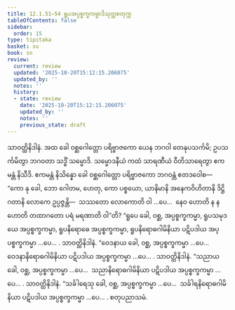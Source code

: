 ```yaml
---
title: 12.1.51–54 ရူပအပ္ပစ္စက္ခကမ္မာဒိသုတ္တစတုက္က
tableOfContents: false
sidebar:
  order: 15
type: tipitaka
basket: su
book: sn
review:
  current: review
  updated: '2025-10-20T15:12:15.206075'
  updated_by: ''
  notes: ''
  history:
  - state: review
    date: '2025-10-20T15:12:15.206075'
    updated_by: ''
    notes: ''
    previous_state: draft
---
```



<DynamicBreadcrumb />


<ReviewStatus review={frontmatter.review} showDetails={true} />

<HypothesisAnnotation frontmatter={frontmatter} />

<Division number="657–660" book="sn" e="ch" v="18" p="378">

<Paragraph number="1269" book="sn">
သာဝတ္ထိနိဒါနံ. အထ ခေါ ဝစ္ဆဂေါတ္တော ပရိဗ္ဗာဇကော ယေန ဘဂဝါ တေနုပသင်္ကမိ; ဥပသင်္ကမိတွာ ဘဂဝတာ သဒ္ဓိံ သမ္မောဒိ. သမ္မောဒနီယံ ကထံ သာရဏီယံ ဝီတိသာရေတွာ ဧကမန္တံ နိသီဒိ. ဧကမန္တံ နိသိန္နော ခေါ ဝစ္ဆဂေါတ္တော ပရိဗ္ဗာဇကော ဘဂဝန္တံ ဧတဒဝေါစ—  “ကော နု ခေါ, ဘော ဂေါတမ, ဟေတု, ကော ပစ္စယော, ယာနိမာနိ အနေကဝိဟိတာနိ ဒိဋ္ဌိဂတာနိ လောကေ ဥပ္ပဇ္ဇန္တိ—  သဿတော လောကောတိ ဝါ …ပေ…  နေဝ ဟောတိ န န ဟောတိ တထာဂတော ပရံ မရဏာတိ ဝါ”တိ? “ရူပေ ခေါ, ဝစ္ဆ, အပ္ပစ္စက္ခကမ္မာ, ရူပသမုဒယေ အပ္ပစ္စက္ခကမ္မာ, ရူပနိရောဓေ အပ္ပစ္စက္ခကမ္မာ, ရူပနိရောဓဂါမိနိယာ ပဋိပဒါယ အပ္ပစ္စက္ခကမ္မာ …ပေ… .
</Paragraph>

<Paragraph number="1270" book="sn">
သာဝတ္ထိနိဒါနံ. “ဝေဒနာယ ခေါ, ဝစ္ဆ, အပ္ပစ္စက္ခကမ္မာ …ပေ…  ဝေဒနာနိရောဓဂါမိနိယာ ပဋိပဒါယ အပ္ပစ္စက္ခကမ္မာ …ပေ… .
</Paragraph>

<Paragraph number="1271" book="sn">
သာဝတ္ထိနိဒါနံ. “သညာယ ခေါ, ဝစ္ဆ, အပ္ပစ္စက္ခကမ္မာ …ပေ…  သညာနိရောဓဂါမိနိယာ ပဋိပဒါယ အပ္ပစ္စက္ခကမ္မာ …ပေ… .
</Paragraph>

<Paragraph number="1272" book="sn">
သာဝတ္ထိနိဒါနံ. “သင်္ခါရေသု ခေါ, ဝစ္ဆ, အပ္ပစ္စက္ခကမ္မာ …ပေ…  သင်္ခါရနိရောဓဂါမိနိယာ ပဋိပဒါယ အပ္ပစ္စက္ခကမ္မာ …ပေ… .

</Paragraph>
</Division>

<Paragraph number="1273" type="center" book="sn">
စတုပညာသမံ.
</Paragraph>